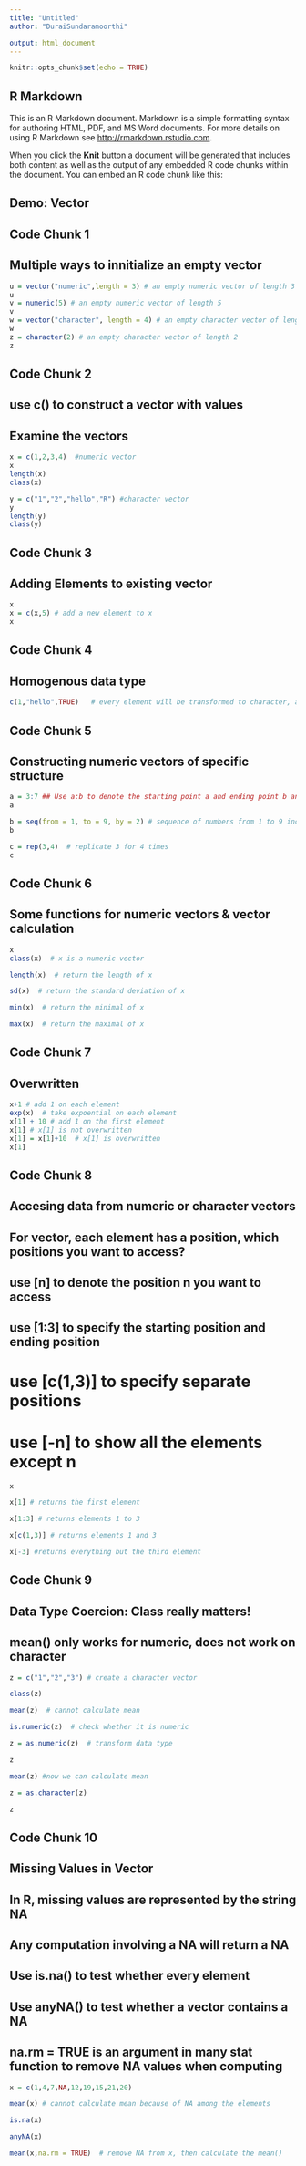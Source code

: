 ---
title: "Untitled"
author: "DuraiSundaramoorthi"

output: html_document
---

```{r setup, include=FALSE}
knitr::opts_chunk$set(echo = TRUE)
```

## R Markdown

This is an R Markdown document. Markdown is a simple formatting syntax for authoring HTML, PDF, and MS Word documents. For more details on using R Markdown see <http://rmarkdown.rstudio.com>.

When you click the **Knit** button a document will be generated that includes both content as well as the output of any embedded R code chunks within the document. You can embed an R code chunk like this:

## Demo: Vector
## Code Chunk 1
## Multiple ways to innitialize an empty vector
```{r}
u = vector("numeric",length = 3) # an empty numeric vector of length 3
u
v = numeric(5) # an empty numeric vector of length 5
v
w = vector("character", length = 4) # an empty character vector of length 4
w
z = character(2) # an empty character vector of length 2
z
```


## Code Chunk 2
## use c() to construct a vector with values
## Examine the vectors
```{r echo = TRUE}
x = c(1,2,3,4)  #numeric vector
x
length(x)
class(x)

y = c("1","2","hello","R") #character vector
y
length(y)
class(y)
```


## Code Chunk 3
## Adding Elements to existing vector
```{r}
x
x = c(x,5) # add a new element to x
x
```


## Code Chunk 4
## Homogenous data type
```{r}
c(1,"hello",TRUE)   # every element will be transformed to character, as there are  " " around 1 and TRUE
```


## Code Chunk 5
## Constructing numeric vectors of specific structure

```{r}
a = 3:7 ## Use a:b to denote the starting point a and ending point b and create continous sequence
a

b = seq(from = 1, to = 9, by = 2) # sequence of numbers from 1 to 9 incremented by 2
b

c = rep(3,4)  # replicate 3 for 4 times
c
```


## Code Chunk 6
## Some functions for numeric vectors & vector calculation
```{r}
x 
class(x)  # x is a numeric vector

length(x)  # return the length of x

sd(x)  # return the standard deviation of x

min(x)  # return the minimal of x

max(x)  # return the maximal of x
```

## Code Chunk 7
## Overwritten
```{r}
x+1 # add 1 on each element
exp(x)  # take expoential on each element
x[1] + 10 # add 1 on the first element
x[1] # x[1] is not overwritten
x[1] = x[1]+10  # x[1] is overwritten
x[1]
```



## Code Chunk 8
## Accesing data from numeric or character vectors
## For vector, each element has a position, which positions you want to access?
## use [n] to denote the position n you want to access
## use [1:3] to specify the starting position and ending position
# use [c(1,3)] to specify separate positions
# use [-n] to show all the elements except n

```{r}
x

x[1] # returns the first element

x[1:3] # returns elements 1 to 3

x[c(1,3)] # returns elements 1 and 3

x[-3] #returns everything but the third element
```

## Code Chunk 9
## Data Type Coercion: Class really matters!
## mean() only works for numeric, does not work on character

```{r}
z = c("1","2","3") # create a character vector

class(z)

mean(z)  # cannot calculate mean

is.numeric(z)  # check whether it is numeric

z = as.numeric(z)  # transform data type

z

mean(z) #now we can calculate mean

z = as.character(z)

z
```

## Code Chunk 10
## Missing Values in Vector

## In R, missing values are represented by the string NA
## Any computation involving a NA will return a NA
## Use is.na() to test whether every element 
## Use anyNA() to test whether a vector contains a NA 
## na.rm = TRUE is an argument in many stat function to remove NA values when computing

```{r}
x = c(1,4,7,NA,12,19,15,21,20)

mean(x) # cannot calculate mean because of NA among the elements

is.na(x) 

anyNA(x)

mean(x,na.rm = TRUE)  # remove NA from x, then calculate the mean()
```